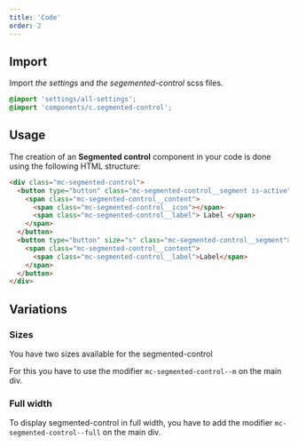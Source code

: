 ```yaml
---
title: 'Code'
order: 2
---
```


## Import

Import _the settings_ and _the segemented-control_ scss files.

```scss
@import 'settings/all-settings';
@import 'components/c.segmented-control';
```

## Usage

The creation of an **Segmented control** component in your code is done using the following HTML structure:

```html
<div class="mc-segmented-control">
  <button type="button" class="mc-segmented-control__segment is-active">
    <span class="mc-segmented-control__content">
      <span class="mc-segmented-control__icon"></span>
      <span class="mc-segmented-control__label"> Label </span>
    </span>
  </button>
  <button type="button" size="s" class="mc-segmented-control__segment">
    <span class="mc-segmented-control__content">
      <span class="mc-segmented-control__label">Label</span>
    </span>
  </button>
</div>
```

<Story id="action-segmented-control--default" />

## Variations

### Sizes

You have two sizes available for the segmented-control

For this you have to use the modifier `mc-segmented-control--m` on the main div.

<Story id="action-segmented-control--medium" />

### Full width

To display segmented-control in full width, you have to add the modifier `mc-segmented-control--full` on the main div.

<Story id="action-segmented-control--full-width" />

